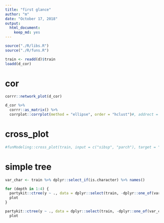 ```yaml
---
title: "first glance"
author: "m"
date: "October 17, 2018"
output: 
  html_document:
    keep_md: yes
---
```


```r
source("./R/libs.R")
source("./R/funs.R")

train <- readd(d)$train
loadd(d_cor)
```

# cor

```r
corrr::network_plot(d_cor)

d_cor %>% 
  corrr::as_matrix() %>% 
  corrplot::corrplot(method = "ellipse", order = "hclust")#, addrect = integer
```

# cross_plot

```r
#funModeling::cross_plot(train, input = c("sibsp", "parch"), target = "y")
```

# simple tree

```r
var_char <- train %>% dplyr::select_if(is.character) %>% names()

for (depth in 1:4) {
  partykit::ctree(y ~ ., data = dplyr::select(train, -dplyr::one_of(var_char)), maxdepth = depth) %>% 
  plot
}

partykit::ctree(y ~ ., data = dplyr::select(train, -dplyr::one_of(var_char))) %>% 
  plot
```

